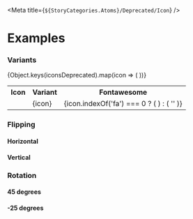 
<Meta title={`${StoryCategories.Atoms}/Deprecated/Icon`} />

<IconDocs />

# Examples

### Variants

<Canvas>
	<table class='w-full table-fixed'>
		<tr>
			<th class='py-2 text-start'>Icon</th>
			<th class='py-2 text-start'>Variant</th>
			<th class='py-2 text-start'>Fontawesome</th>
		</tr>
		{Object.keys(iconsDeprecated).map(icon => (
			<tr class='group border-b border-b-mystic-dark'>
				<td class='py-2'>
					<p-icon-deprecated
						key={icon}
						variant={icon}
						class='text-3xl text-storm-vague group-hover:text-indigo'
					></p-icon-deprecated>
				</td>
				<td class='py-2 group-hover:font-semibold'>{icon}</td>
				<td class='py-2'>
					{icon.indexOf('fa') === 0 ? (
						<p-icon-deprecated
							variant='checkmark'
							class='text-positive'
						/>
					) : (
						''
					)}
				</td>
			</tr>
		))}
	</table>
</Canvas>

### Flipping

#### Horizontal

<Canvas>
	<div class='flex'>
		<p-icon-deprecated
			variant='arrow'
			flip='horizontal'
		/>
	</div>
</Canvas>

#### Vertical

<Canvas>
	<div class='flex'>
		<p-icon-deprecated
			variant='person'
			flip='vertical'
		/>
	</div>
</Canvas>

### Rotation

#### 45 degrees

<Canvas>
	<div class='flex'>
		<p-icon-deprecated
			variant='arrow'
			rotate={45}
		/>
	</div>
</Canvas>

#### -25 degrees

<Canvas>
	<div class='flex'>
		<p-icon-deprecated
			variant='arrow'
			rotate={-25}
		/>
	</div>
</Canvas>
